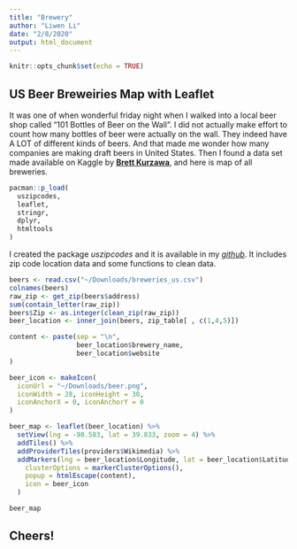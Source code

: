 ```yaml
---
title: "Brewery"
author: "Liwen Li"
date: "2/8/2020"
output: html_document
---
```


```r
knitr::opts_chunk$set(echo = TRUE)
```

## US Beer Breweiries Map with Leaflet

It was one of when wonderful friday night when I walked into a local beer shop called "101 Bottles of Beer on the Wall". I did not actually make effort to count how many bottles of beer were actually on the wall. They indeed have A LOT of different kinds of beers. And that made me wonder how many companies are making draft beers in United States. Then I found a data set made available on Kaggle by [__Brett Kurzawa__](http://kaggle.com/brkurzawa/usbreweries), and here is map of all breweries.

```r
pacman::p_load(
  uszipcodes,
  leaflet,
  stringr,
  dplyr,
  htmltools
)
```

I created the package _uszipcodes_ and it is available in my [_github_](https://github.com/li-wen-li/uszipcodes). It includes zip code location data and some functions to clean data.

```r
beers <- read.csv("~/Downloads/breweries_us.csv")
colnames(beers)
raw_zip <- get_zip(beers$address)
sum(contain_letter(raw_zip))
beers$Zip <- as.integer(clean_zip(raw_zip))
beer_location <- inner_join(beers, zip_table[ , c(1,4,5)])
```

```r
content <- paste(sep = "\n",
                 beer_location$brewery_name,
                 beer_location$website
)

beer_icon <- makeIcon(
  iconUrl = "~/Downloads/beer.png",
  iconWidth = 28, iconHeight = 30,
  iconAnchorX = 0, iconAnchorY = 0
)

beer_map <- leaflet(beer_location) %>%
  setView(lng = -98.583, lat = 39.833, zoom = 4) %>% 
  addTiles() %>% 
  addProviderTiles(providers$Wikimedia) %>% 
  addMarkers(lng = beer_location$Longitude, lat = beer_location$Latitude,
    clusterOptions = markerClusterOptions(),
    popup = htmlEscape(content),
    icon = beer_icon
  )

```

```r
beer_map
```

## Cheers!